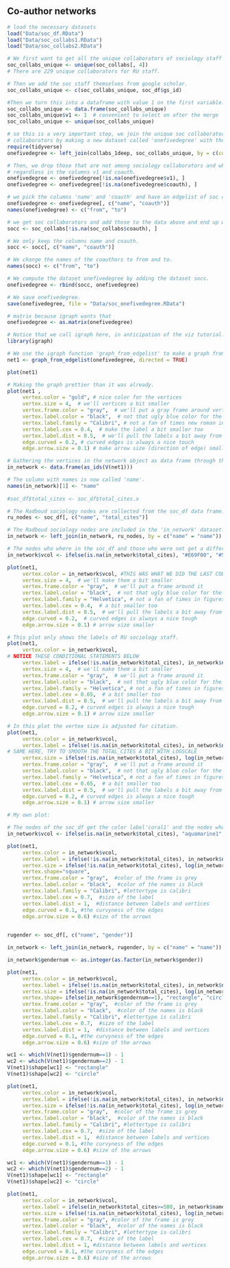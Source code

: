 

## Co-author networks
```r
# load the necessary datasets
load("Data/soc_df.RData")
load("Data/soc_collabs1.RData")
load("Data/soc_collabs2.RData")
```

```r
# We first want to get all the unique collaborators of sociology staff at the RU.
soc_collabs_unique <- unique(soc_collabs[, 4])  
# There are 229 unique collaborators for RU staff.

# Then we add the soc staff themselves from google scholar. 
soc_collabs_unique <- c(soc_collabs_unique, soc_df$gs_id)  

#Then we turn this into a dataframe with value 1 on the first variable.
soc_collabs_unique <- data.frame(soc_collabs_unique)
soc_collabs_unique$v1 <- 1  # convenient to select on after the merge
soc_collabs_unique <- unique(soc_collabs_unique)
```


```r
# so this is a very important step, we join the unique soc collaborators to the collaborators of
# collaborators by making a new dataset called 'onefivedegree' with the variables coauthor,      # coauthorid and gsid.
require(tidyverse)
onefivedegree <- left_join(collabs_1deep, soc_collabs_unique, by = c(coauth_id = "soc_collabs_unique"))
```


```r
# Then, we drop those that are not among sociology collaborators and who don't lsit coauthors
# regardless in the columns v1 and coauth.
onefivedegree <- onefivedegree[!is.na(onefivedegree$v1), ]
onefivedegree <- onefivedegree[!is.na(onefivedegree$coauth), ]
```


```r
# we pick the columns 'name' and 'coauth' and have an edgelist of soc collaborators and whether they    # collaborate with those same collaborators the 1.5 degree network. We change the names of the columns  # to from and to. 
onefivedegree <- onefivedegree[, c("name", "coauth")]
names(onefivedegree) <- c("from", "to")
```


```r
# we get soc collaborators and add those to the data above and end up with a nice edgelist!
socc <- soc_collabs[!is.na(soc_collabs$coauth), ]

# We only keep the columns name and coauth.
socc <- socc[, c("name", "coauth")]

# We change the names of the coauthors to from and to. 
names(socc) <- c("from", "to")

# We compute the dataset onefivedegree by adding the dataset socc. 
onefivedegree <- rbind(socc, onefivedegree)

# We save onefivedegree. 
save(onefivedegree, file = "Data/soc_onefivedegree.RData")
```


```r
# matrix because igraph wants that
onefivedegree <- as.matrix(onefivedegree)  

# Notice that we call igraph here, in anticipation of the viz tutorial.
library(igraph)  

# We use the igraph function 'graph_from_edgelist' to make a graph from onefivedegree. 
net1 <- graph_from_edgelist(onefivedegree, directed = TRUE)  

plot(net1)  
```
```r
# Making the graph prettier than it was already.
plot(net1 ,
     vertex.color = "gold", # nice color for the vertices
     vertex.size = 4,  # we'll vertices a bit smaller
     vertex.frame.color = "gray",  # we'll put a gray frame around vertices
     vertex.label.color = "black",  # not that ugly blue color for the labels (names)
     vertex.label.family = "Calibri", # not a fan of times new roman in figures
     vertex.label.cex = 0.4,  # make the label a bit smaller too
     vertex.label.dist = 0.5,  # we'll pull the labels a bit away from the vertices
     edge.curved = 0.2, # curved edges is always a nice touch
     edge.arrow.size = 0.1) # make arrow size (direction of edge) smaller
```
```r
# Gathering the vertices in the network object as data frame through the function 'as_ids(V(net1))'.
in_network <- data.frame(as_ids(V(net1)))

# The column with names is now called 'name'.
names(in_network)[1] <- "name"
 
#soc_df$total_cites <- soc_df$total_cites.x

# The Radboud sociology nodes are collected from the soc_df data frame.
ru_nodes <- soc_df[, c("name", "total_cites")]

# The Radboud sociology nodes are included in the 'in_network' dataset.
in_network <- left_join(in_network, ru_nodes, by = c("name" = "name"))

# The nodes who where in the soc_df and those who were not get a different color label. 
in_network$vcol <- ifelse(is.na(in_network$total_cites), "#E69F00", "#56B4E9")

plot(net1,
     vertex.color = in_network$vcol, #THIS WAS WHAT WE DID THE LAST CODEBLOCK FOR!
     vertex.size = 4,  # we'll make them a bit smaller
     vertex.frame.color = "gray",  # we'll put a frame around it
     vertex.label.color = "black",  # not that ugly blue color for the names
     vertex.label.family = "Helvetica", # not a fan of times in figures
     vertex.label.cex = 0.4,  # a bit smaller too
     vertex.label.dist = 0.5,  # we'll pull the labels a bit away from the vertices
     edge.curved = 0.2,  # curved edges is always a nice tough
     edge.arrow.size = 0.1) # arrow size smaller
```
```r
# This plot only shows the labels of RU sociology staff.
plot(net1,
     vertex.color = in_network$vcol, 
# NOTICE THESE CONDITIONAL STATEMENTS BELOW
     vertex.label = ifelse(!is.na(in_network$total_cites), in_network$name, NA),
     vertex.size = 4,  # we'll make them a bit smaller
     vertex.frame.color = "gray",  # we'll put a frame around it
     vertex.label.color = "black",  # not that ugly blue color for the names
     vertex.label.family = "Helvetica", # not a fan of times in figures
     vertex.label.cex = 0.65,  # a bit smaller too
     vertex.label.dist = 0.5,  # we'll pull the labels a bit away from the vertices
     edge.curved = 0.2, # curved edges is always a nice tough
     edge.arrow.size = 0.1) # arrow size smaller

```


```r
# In this plot the vertex size is adjusted for citation.
plot(net1,
     vertex.color = in_network$vcol, 
     vertex.label = ifelse(!is.na(in_network$total_cites), in_network$name, NA),
# SAME HERE, TRY TO SMOOTH THE TOTAL_CITES A BIT WITH LOGSCALE
     vertex.size = ifelse(!is.na(in_network$total_cites), log(in_network$total_cites), 2),
     vertex.frame.color = "gray",  # we'll put a frame around it
     vertex.label.color = "black",  # not that ugly blue color for the names
     vertex.label.family = "Helvetica", # not a fan of times in figures
     vertex.label.cex = 0.65,  # a bit smaller too
     vertex.label.dist = 0.5,  # we'll pull the labels a bit away from the vertices
     edge.curved = 0.2, # curved edges is always a nice tough
     edge.arrow.size = 0.1) # arrow size smaller
```

```r
# My own plot: 

# The nodes of the soc_df get the color label'coral1' and the nodes who where not get the color #label 'aquamarine1'
in_network$vcol <- ifelse(is.na(in_network$total_cites), "aquamarine1", "coral1")

plot(net1,
     vertex.color = in_network$vcol, 
     vertex.label = ifelse(!is.na(in_network$total_cites), in_network$name, NA),
     vertex.size = ifelse(!is.na(in_network$total_cites), log(in_network$total_cites), 5),
     vertex.shape="square",
     vertex.frame.color = "gray",  #color of the frame is grey
     vertex.label.color = "black",  #color of the names is black
     vertex.label.family = "Calibri", #lettertype is calibri
     vertex.label.cex = 0.7,  #size of the label
     vertex.label.dist = 1,  #distance between labels and vertices
     edge.curved = 0.1, #the curvyness of the edges
     edge.arrow.size = 0.6) #size of the arrows 
     
```

```r
rugender <- soc_df[, c("name", "gender")]

in_network <- left_join(in_network, rugender, by = c("name" = "name"))
```

```r
in_network$gendernum <- as.integer(as.factor(in_network$gender))
```


```r

plot(net1,
     vertex.color = in_network$vcol, 
     vertex.label = ifelse(!is.na(in_network$total_cites), in_network$name, NA),
     vertex.size = ifelse(!is.na(in_network$total_cites), log(in_network$total_cites), 5),
     vertex.shape= ifelse(in_network$gendernum==1), "rectangle", "circle",
     vertex.frame.color = "gray",  #color of the frame is grey
     vertex.label.color = "black",  #color of the names is black
     vertex.label.family = "Calibri", #lettertype is calibri
     vertex.label.cex = 0.7,  #size of the label
     vertex.label.dist = 1,  #distance between labels and vertices
     edge.curved = 0.1, #the curvyness of the edges
     edge.arrow.size = 0.6) #size of the arrows 
```

```r

wc1 <- which(V(net1)$gendernum==1) - 1
wc2 <- which(V(net1)$gendernum==2) - 1
V(net1)$shape[wc1] <- "rectangle"
V(net1)$shape[wc2] <- "circle"

plot(net1, 
     vertex.color = in_network$vcol, 
     vertex.label = ifelse(!is.na(in_network$total_cites), in_network$name, NA),
     vertex.size = ifelse(!is.na(in_network$total_cites), log(in_network$total_cites), 5),
     vertex.frame.color = "gray",  #color of the frame is grey
     vertex.label.color = "black",  #color of the names is black
     vertex.label.family = "Calibri", #lettertype is calibri
     vertex.label.cex = 0.7,  #size of the label
     vertex.label.dist = 1,  #distance between labels and vertices
     edge.curved = 0.1, #the curvyness of the edges
     edge.arrow.size = 0.6) #size of the arrows  
```


```r
wc1 <- which(V(net1)$gendernum==1) - 1
wc2 <- which(V(net1)$gendernum==2) - 1
V(net1)$shape[wc1] <- "rectangle"
V(net1)$shape[wc2] <- "circle"

plot(net1, 
     vertex.color = in_network$vcol, 
     vertex.label = ifelse(in_network$total_cites>=500, in_network$name, NA),
     vertex.size = ifelse(!is.na(in_network$total_cites), log(in_network$total_cites), 5),
     vertex.frame.color = "gray", #color of the frame is grey
     vertex.label.color = "black",  #color of the names is black
     vertex.label.family = "Calibri", #lettertype is calibri
     vertex.label.cex = 0.7,  #size of the label
     vertex.label.dist = 1, #distance between labels and vertices
     edge.curved = 0.1, #the curvyness of the edges
     edge.arrow.size = 0.6) #size of the arrows  
```


